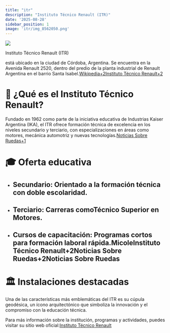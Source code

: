 ```yaml
---
title: "itr"
description: "Instituto Técnico Renault (ITR)"
date: '2025-08-28'
sidebar_position: 1
image: 'itr/img_8562050.png'
---
```



![](/img/itr/img_41087245.png)

Instituto Técnico Renault (ITR)<ColorText color="#000000"> </ColorText>


está ubicado en la ciudad de Córdoba, Argentina. Se encuentra en la Avenida Renault 2520, dentro del predio de la planta industrial de Renault Argentina en el barrio Santa Isabel.<ColorText color="#1155cc">[Wikipedia+2Instituto Técnico Renault+2](https://es.wikipedia.org/wiki/Barrio_Santa_Isabel_%28C%C3%B3rdoba%2C_Argentina%29?utm_source=chatgpt.com)</ColorText>


# 🏫 ¿Qué es el Instituto Técnico Renault?


Fundado en 1962 como parte de la iniciativa educativa de Industrias Kaiser Argentina (IKA), el ITR ofrece formación técnica de excelencia en los niveles secundario y terciario, con especializaciones en áreas como motores, mecánica automotriz y nuevas tecnologías.<ColorText color="#1155cc">[Noticias Sobre Ruedas+1](https://noticiassobreruedas.wordpress.com/2012/05/04/el-instituto-tecnico-renault-de-cordoba-cumplio-50-anos/?utm_source=chatgpt.com)</ColorText>


# 🎓 Oferta educativa


- ## Secundario: Orientado a la formación técnica con doble escolaridad.


- ## Terciario: Carreras comoTécnico Superior en Motores.


- ## Cursos de capacitación: Programas cortos para formación laboral rápida.MicoleInstituto Técnico Renault+2Noticias Sobre Ruedas+2Noticias Sobre Ruedas




# 🏛️ Instalaciones destacadas


Una de las características más emblemáticas del ITR es su cúpula geodésica<ColorText color="#000000">, un ícono arquitectónico que simboliza la innovación y el compromiso con la educación técnica.</ColorText>


Para más información sobre la institución, programas y actividades, puedes visitar su sitio web oficial:<ColorText color="#1155cc">[Instituto Técnico Renault](https://www.itr.edu.ar/?utm_source=chatgpt.com)</ColorText>


<ColorText color="#000000"></ColorText>


<ColorText color="#000000"></ColorText>


<ColorText color="#000000"></ColorText>


<ColorText color="#000000"></ColorText>

